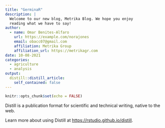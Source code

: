 ```yaml
---
title: "GerminaR"
description: |
  Welcome to our new blog, Metrika Blog. We hope you enjoy 
  reading what we have to say!
author:
  - name: Omar Benites-Alfaro 
    url: https://example.com/norajones
    email: obacc07@gmail.com
    affiliation: Metrika Group
    affiliation_url: https://metrikagr.com
date: 10-08-2021
categories:
  - agriculture
  - analysis
output:
  distill::distill_article:
    self_contained: false
---
```


```r
knitr::opts_chunk$set(echo = FALSE)
```

Distill is a publication format for scientific and technical writing, native to the web.

Learn more about using Distill at <https://rstudio.github.io/distill>.


